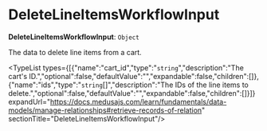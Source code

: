 
# DeleteLineItemsWorkflowInput

 **DeleteLineItemsWorkflowInput**: `Object`

The data to delete line items from a cart.

<TypeList types={[{"name":"cart_id","type":"`string`","description":"The cart's ID.","optional":false,"defaultValue":"","expandable":false,"children":[]},{"name":"ids","type":"`string`[]","description":"The IDs of the line items to delete.","optional":false,"defaultValue":"","expandable":false,"children":[]}]} expandUrl="https://docs.medusajs.com/learn/fundamentals/data-models/manage-relationships#retrieve-records-of-relation" sectionTitle="DeleteLineItemsWorkflowInput"/>
